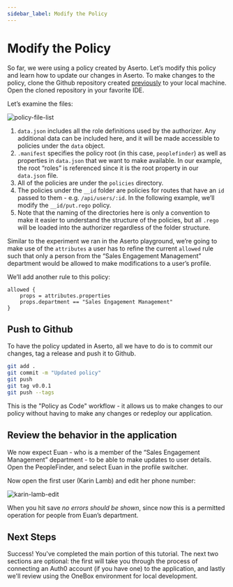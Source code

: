 ```yaml
---
sidebar_label: Modify the Policy
---
```


# Modify the Policy

So far, we were using a policy created by Aserto. Let’s modify this policy and learn how to update our changes in Aserto. To make changes to the policy, clone the Github repository created [previously](/docs/getting-started-acmecorp/setup-aserto#choose-a-source-code-provider) to your local machine. Open the cloned repository in your favorite IDE.

Let’s examine the files:

![policy-file-list](/getting-started-acmecorp/policy-file-list.png)

1. `data.json` includes all the role definitions used by the authorizer. Any additional data can be included here, and it will be made accessible to policies under the `data` object.
2. `.manifest` specifies the policy root (in this case, `peoplefinder`) as well as properties in `data.json` that we want to make available. In our example, the root “roles” is referenced since it is the root property in our `data.json` file.
3. All of the policies are under the `policies` directory.
4. The policies under the `__id` folder are policies for routes that have an `id` passed to them - e.g. `/api/users/:id`. In the following example, we’ll modify the `__id/put.rego` policy.
5. Note that the naming of the directories here is only a convention to make it easier to understand the structure of the policies, but all `.rego` will be loaded into the authorizer regardless of the folder structure.

Similar to the experiment we ran in the Aserto playground, we’re going to make use of the `attributes` a user has to refine the current `allowed` rule such that only a person from the “Sales Engagement Management” department would be allowed to make modifications to a user’s profile.

We’ll add another rule to this policy:

```
allowed {
	props = attributes.properties
	props.department == "Sales Engagement Management"
}
```

## Push to Github

To have the policy updated in Aserto, all we have to do is to commit our changes, tag a release and push it to Github.

```bash
git add .
git commit -m "Updated policy"
git push
git tag v0.0.1
git push --tags
```

This is the "Policy as Code" workflow - it allows us to make changes to our policy without having to make any changes or redeploy our application.

## Review the behavior in the application

We now expect Euan - who is a member of the “Sales Engagement Management” department - to be able to make updates to user details. Open the PeopleFinder, and select Euan in the profile switcher.

Now open the first user (Karin Lamb) and edit her phone number:

![karin-lamb-edit](/getting-started-acmecorp/karin-lamb-edit.png)

When you hit save _no errors should be shown_, since now this is a permitted operation for people from Euan’s department.

## Next Steps

Success! You've completed the main portion of this tutorial. The next two sections are optional: the first will take you through the process of connecting an Auth0 account (if you have one) to the application, and lastly we'll review using the OneBox environment for local development.
